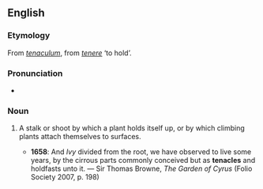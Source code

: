 ==English==

===Etymology===
From {{etyl|la|en}} ''[[tenaculum]]'', from ''[[tenere]]'' ‘to hold’.

===Pronunciation===
* {{IPA|/ˈtɛnəkəl/}}

===Noun===
{{en-noun}}

# {{context|rare}} A stalk or shoot by which a plant holds itself up, or by which climbing plants attach themselves to surfaces.
#* '''1658''': And ''Ivy'' divided from the root, we have observed to live some years, by the cirrous parts commonly conceived but as '''tenacles''' and holdfasts unto it. — Sir Thomas Browne, ''The Garden of Cyrus'' (Folio Society 2007, p. 198)